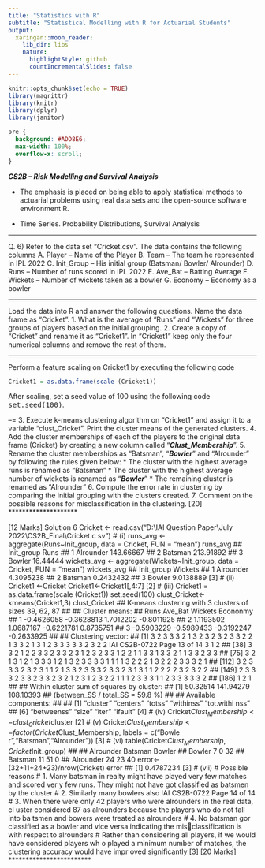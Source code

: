 ```yaml
---
title: "Statistics with R"
subtitle: "Statistical Modelling with R for Actuarial Students"
output:
  xaringan::moon_reader:
    lib_dir: libs
    nature:
      highlightStyle: github
      countIncrementalSlides: false
---
```


```r
knitr::opts_chunk$set(echo = TRUE)
library(magrittr)
library(knitr)
library(dplyr)
library(janitor)


```

```css
pre {
  background: #ADD8E6;
  max-width: 100%;
  overflow-x: scroll;
}
```

***CS2B – Risk Modelling and Survival Analysis ***


* The emphasis is placed on being able to apply statistical methods to actuarial problems using real data sets and the open-source software environment R. 

* Time Series. Probability Distributions, Survival Analysis

---

Q. 6) Refer to the data set “Cricket.csv”. The data contains the following columns
A. Player – Name of the Player
B. Team – The team he represented in IPL 2022
C. Init_Group – His initial group (Batsman/ Bowler/ Alrounder)
D. Runs – Number of runs scored in IPL 2022
E. Ave_Bat – Batting Average
F. Wickets – Number of wickets taken as a bowler
G. Economy – Economy as a bowler

---

Load the data into R and answer the following questions. Name the data frame as “Cricket”.
1.  What is the average of “Runs” and “Wickets” for three groups of players based on the 
initial grouping.
2.  Create a copy of “Cricket” and rename it as “Cricket1”. In “Cricket1” keep only the four 
numerical columns and remove the rest of them.

---
Perform a feature scaling on Cricket1 by executing the following code 
```r
Cricket1 = as.data.frame(scale (Cricket1))
```
After scaling, set a seed value of 100 using the following code <tt>set.seed(100)</tt>.

--=
3.   Execute k-means clustering algorithm on “Cricket1” and assign it to a variable 
“clust_Cricket”. Print the cluster means of the generated clusters.
4.  Add the cluster memberships of each of the players to the original data frame (Cricket) by 
creating a new column called “***Clust_Membership***”.
5.  Rename the cluster memberships as “Batsman”, “***Bowler***” and “Alrounder” by following 
the rules given below:
* The cluster with the highest average runs is renamed as “Batsman”
* The cluster with the highest average number of wickets is renamed as “***Bowler***”
* The remaining cluster is renamed as “Alrounder”
6.   Compute the error rate in clustering by comparing the initial grouping with the clusters 
created.
7.  Comment on the possible reasons for misclassification in the clustering.
[20]
********************

 [12 Marks]
Solution 6
Cricket <- read.csv("D:\\IAI Question Paper\\July 2022\\CS2B_Final\\Cricket.c
sv")
# (i)
runs_avg <- aggregate(Runs~Init_group, data = Cricket, FUN = "mean")
runs_avg
## Init_group Runs
## 1 Alrounder 143.66667
## 2 Batsman 213.91892
## 3 Bowler 16.44444
wickets_avg <- aggregate(Wickets~Init_group, data = Cricket, FUN = "mean")
wickets_avg
## Init_group Wickets
## 1 Alrounder 4.3095238
## 2 Batsman 0.2432432
## 3 Bowler 9.0138889
 [3]
# (ii)
Cricket1 <-Cricket
Cricket1<-Cricket1[,4:7]
 [2]
# (iii)
Cricket1 = as.data.frame(scale (Cricket1))
set.seed(100)
clust_Cricket<-kmeans(Cricket1,3)
clust_Cricket
## K-means clustering with 3 clusters of sizes 39, 62, 87
## 
## Cluster means:
## Runs Ave_Bat Wickets Econonmy
## 1 -0.4626058 -0.3628813 1.7012202 -0.8011925
## 2 1.1193502 1.0687167 -0.6221781 0.8735751
## 3 -0.5903229 -0.5989433 -0.3192247 -0.2633925
## 
## Clustering vector:
## [1] 3 2 3 3 3 2 1 3 2 3 2 3 2 3 3 2 2 1 3 3 2 1 3 1 2 3 3 3 3 3 2 3 2 2 
IAI CS2B-0722
Page 13 of 14
3 1 2
## [38] 3 3 2 1 2 2 3 3 2 3 3 2 3 1 2 3 2 3 3 1 2 2 1 1 3 3 1 3 3 2 1 1 3 3 
2 3 3
## [75] 3 2 1 3 1 2 1 3 3 3 1 2 1 3 2 3 3 3 3 1 1 1 1 3 2 2 2 1 3 2 2 2 3 3 
3 2 1
## [112] 3 2 3 3 3 2 3 2 3 1 1 2 1 3 3 2 3 3 3 2 3 3 2 3 1 3 1 1 2 2 2 2 3 2 
3 2 2
## [149] 2 3 3 3 2 3 3 2 3 3 2 3 2 1 2 3 1 2 3 2 2 1 1 1 2 3 3 3 1 1 2 3 3 3 
3 3 2
## [186] 1 2 1
## 
## Within cluster sum of squares by cluster:
## [1] 50.32514 141.94279 108.10393
## (between_SS / total_SS = 59.8 %)
## 
## Available components:
## 
## [1] "cluster" "centers" "totss" "withinss" "tot.withi
nss"
## [6] "betweenss" "size" "iter" "ifault"
 [4]
# (iv)
Cricket$Clust_Membership <-clust_Cricket$cluster
 [2]
# (v)
Cricket$Clust_Membership <-factor(Cricket$Clust_Membership, labels = c("Bowle
r","Batsman","Alrounder"))
 [3]
# (vi)
table(Cricket$Clust_Membership,Cricket$Init_group)
## 
## Alrounder Batsman Bowler
## Bowler 7 0 32
## Batsman 11 51 0
## Alrounder 24 23 40
error<- (32+11+24+23)/nrow(Cricket)
error
## [1] 0.4787234
 [3]
# (vii)
# Possible reasons
# 1. Many batsman in realty might have played very few matches and scored ver
y few runs. They might not have got classified as batsmen by the cluster
# 2. Similarly many bowlers also
IAI CS2B-0722
Page 14 of 14
# 3. When there were only 42 players who were alrounders in the real data, cl
uster considered 87 as alrounders because the players who do not fall into ba
tsmen and bowers were treated as alrounders
# 4. No batsman gor classified as a bowler and vice versa indicating the misclassification is with respect to alrounders
# Rather than considering all players, if we would have considered players wh
o played a minimum number of matches, the clustering accuracy would have impr
oved significantly
 [3]
 [20 Marks]
************************